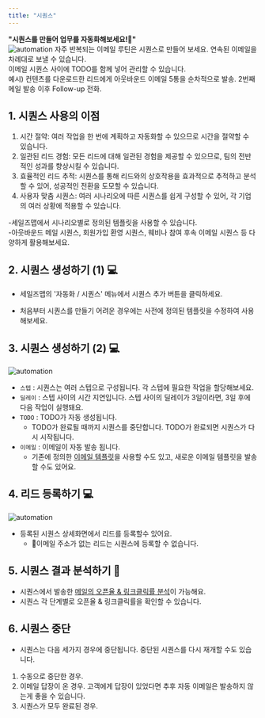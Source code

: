 ```yaml
---
title: "시퀀스"
---
```


**"시퀀스를 만들어 업무를 자동화해보세요!🤖"** <br/>
![automation](/images/feature/automation/feature:sequence_0.webp)
자주 반복되는 이메일 루틴은 시퀀스로 만들어 보세요. 연속된 이메일을 차례대로 보낼 수 있습니다.<br/>
이메일 시퀀스 사이에 TODO를 함께 넣어 관리할 수 있습니다.<br/>
예시) 컨텐츠를 다운로드한 리드에게 아웃바운드 이메일 5통을 순차적으로 발송. 2번째 메일 발송 이후 Follow-up 전화.

## 1. 시퀀스 사용의 이점
1. 시간 절약: 여러 작업을 한 번에 계획하고 자동화할 수 있으므로 시간을 절약할 수 있습니다.
2. 일관된 리드 경험: 모든 리드에 대해 일관된 경험을 제공할 수 있으므로, 팀의 전반적인 성과를 향상시킬 수 있습니다.
3. 효율적인 리드 추적: 시퀀스를 통해 리드와의 상호작용을 효과적으로 추적하고 분석할 수 있어, 성공적인 전환을 도모할 수 있습니다.
4. 사용자 맞춤 시퀀스: 여러 시나리오에 따른 시퀀스를 쉽게 구성할 수 있어, 각 기업의 여러 상황에 적용할 수 있습니다. <br/>

<Tip>-세일즈맵에서 시나리오별로 정의된 템플릿을 사용할 수 있습니다.<br/>
-아웃바운드 메일 시퀀스, 회원가입 환영 시퀀스, 웨비나 참여 후속 이메일 시퀀스 등 다양하게 활용해보세요.</Tip>

## 2. 시퀀스 생성하기 (1) 💻
- 세일즈맵의 '자동화 / 시퀀스' 메뉴에서 시퀀스 추가 버튼을 클릭하세요.

- 처음부터 시퀀스를 만들기 어려운 경우에는 사전에 정의된 템플릿을 수정하여 사용해보세요.

## 3. 시퀀스 생성하기 (2) 💻
![automation](/images/feature/automation/feature:sequence_1.webp)
- <code>스텝</code> : 시퀀스는 여러 스텝으로 구성됩니다. 각 스텝에 필요한 작업을 할당해보세요.
- <code>딜레이</code> : 스텝 사이의 시간 지연입니다. 스텝 사이의 딜레이가 3일이라면, 3일 후에 다음 작업이 실행돼요.
- <code>TODO</code> : TODO가 자동 생성됩니다.
    - TODO가 완료될 때까지 시퀀스를 중단합니다. TODO가 완료되면 시퀀스가 다시 시작됩니다.
- <code>이메일</code> : 이메일이 자동 발송 됩니다. 
    - 기존에 정의한 [이메일 템플릿](/feature/email/template)을 사용할 수도 있고, 새로운 이메일 템플릿을 발송할 수도 있어요.

## 4. 리드 등록하기 💻
![automation](/images/feature/automation/feature:sequence_2.webp)
- 등록된 시퀀스 상세화면에서 리드를 등록할수 있어요.
    - 🚫이메일 주소가 없는 리드는 시퀀스에 등록할 수 없습니다.

## 5. 시퀀스 결과 분석하기 📍
- 시퀀스에서 발송한 [메일의 오픈율 & 링크클릭률 분석](/feature/email/tracking)이 가능해요.
- 시퀀스 각 단계별로 오픈율 & 링크클릭률을 확인할 수 있습니다.

## 6. 시퀀스 중단
- 시퀀스는 다음 세가지 경우에 중단됩니다. 중단된 시퀀스를 다시 재개할 수도 있습니다.
1. 수동으로 중단한 경우.
2. 이메일 답장이 온 경우. 고객에게 답장이 있었다면 추후 자동 이메일은 발송하지 않는게 좋을 수 있습니다.
3. 시퀀스가 모두 완료된 경우.